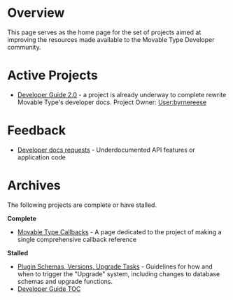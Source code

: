 = Overview =

This page serves as the home page for the set of projects aimed at improving the resources made available to the Movable Type Developer community.

= Active Projects =

* [[Documentation:Developer Guide|Developer Guide 2.0]] - a project is already underway to complete rewrite Movable Type's developer docs. Project Owner: [[User:byrnereese]]

= Feedback = 

* [[Developer docs requests]] - Underdocumented API features or application code

= Archives = 

The following projects are complete or have stalled.

'''Complete'''

* [[Movable Type Callbacks]] - A page dedicated to the project of making a single comprehensive callback reference

'''Stalled'''

* [[Plugin Schemas, Versions, Upgrade Tasks]] - Guidelines for how and when to trigger the "Upgrade" system, including changes to database schemas and upgrade functions.
* [[Developer Guide TOC]]
